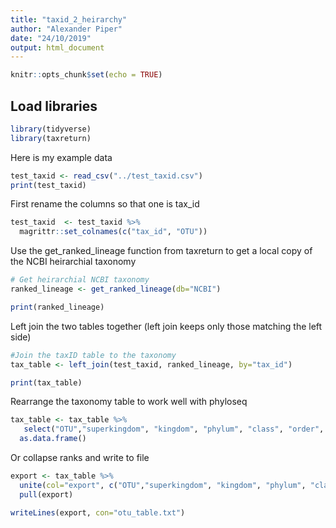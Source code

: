 ```yaml
---
title: "taxid_2_heirarchy"
author: "Alexander Piper"
date: "24/10/2019"
output: html_document
---
```


```r
knitr::opts_chunk$set(echo = TRUE)
```

## Load libraries

```r
library(tidyverse)
library(taxreturn)
```

Here is my example data
```r
test_taxid <- read_csv("../test_taxid.csv")
print(test_taxid)
```

First rename the columns so that one is tax_id

```r
test_taxid  <- test_taxid %>%
  magrittr::set_colnames(c("tax_id", "OTU"))

```

Use the get_ranked_lineage function from taxreturn to get a local copy of the NCBI heirarchial taxonomy

```r
# Get heirarchial NCBI taxonomy
ranked_lineage <- get_ranked_lineage(db="NCBI") 

print(ranked_lineage)

```

Left join the two tables together (left join keeps only those matching the left side)

```r
#Join the taxID table to the taxonomy
tax_table <- left_join(test_taxid, ranked_lineage, by="tax_id")

print(tax_table)
```

Rearrange the taxonomy table to work well with phyloseq

```r
tax_table <- tax_table %>%
   select("OTU","superkingdom", "kingdom", "phylum", "class", "order", "family", "genus", "species") %>%
  as.data.frame()

```

Or collapse ranks and write to file

```r

export <- tax_table %>%
  unite(col="export", c("OTU","superkingdom", "kingdom", "phylum", "class", "order", "family", "genus", "species"), sep="_") %>%
  pull(export)

writeLines(export, con="otu_table.txt")
```

